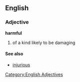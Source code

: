==English==
===Adjective===
'''harmful'''

#of a kind likely to be damaging

====See also====
*[[injurious]]

[[Category:English Adjectives]]